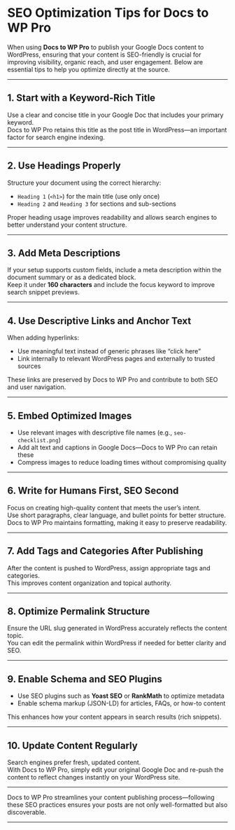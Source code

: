 # SEO Optimization Tips for Docs to WP Pro

When using **Docs to WP Pro** to publish your Google Docs content to WordPress, ensuring that your content is SEO-friendly is crucial for improving visibility, organic reach, and user engagement. Below are essential tips to help you optimize directly at the source.

---

## 1. Start with a Keyword-Rich Title

Use a clear and concise title in your Google Doc that includes your primary keyword.  
Docs to WP Pro retains this title as the post title in WordPress—an important factor for search engine indexing.

---

## 2. Use Headings Properly

Structure your document using the correct hierarchy:
- `Heading 1` (`<h1>`) for the main title (use only once)
- `Heading 2` and `Heading 3` for sections and sub-sections

Proper heading usage improves readability and allows search engines to better understand your content structure.

---

## 3. Add Meta Descriptions

If your setup supports custom fields, include a meta description within the document summary or as a dedicated block.  
Keep it under **160 characters** and include the focus keyword to improve search snippet previews.

---

## 4. Use Descriptive Links and Anchor Text

When adding hyperlinks:
- Use meaningful text instead of generic phrases like “click here”
- Link internally to relevant WordPress pages and externally to trusted sources

These links are preserved by Docs to WP Pro and contribute to both SEO and user navigation.

---

## 5. Embed Optimized Images

- Use relevant images with descriptive file names (e.g., `seo-checklist.png`)
- Add alt text and captions in Google Docs—Docs to WP Pro can retain these
- Compress images to reduce loading times without compromising quality

---

## 6. Write for Humans First, SEO Second

Focus on creating high-quality content that meets the user’s intent.  
Use short paragraphs, clear language, and bullet points for better structure.  
Docs to WP Pro maintains formatting, making it easy to preserve readability.

---

## 7. Add Tags and Categories After Publishing

After the content is pushed to WordPress, assign appropriate tags and categories.  
This improves content organization and topical authority.

---

## 8. Optimize Permalink Structure

Ensure the URL slug generated in WordPress accurately reflects the content topic.  
You can edit the permalink within WordPress if needed for better clarity and SEO.

---

## 9. Enable Schema and SEO Plugins

- Use SEO plugins such as **Yoast SEO** or **RankMath** to optimize metadata
- Enable schema markup (JSON-LD) for articles, FAQs, or how-to content

This enhances how your content appears in search results (rich snippets).

---

## 10. Update Content Regularly

Search engines prefer fresh, updated content.  
With Docs to WP Pro, simply edit your original Google Doc and re-push the content to reflect changes instantly on your WordPress site.

---

Docs to WP Pro streamlines your content publishing process—following these SEO practices ensures your posts are not only well-formatted but also discoverable.

---

